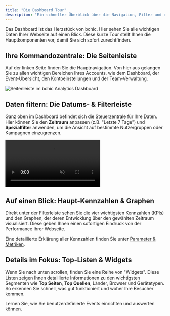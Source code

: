 ```yaml
---
title: "Die Dashboard Tour"
description: "Ein schneller Überblick über die Navigation, Filter und die wichtigsten Kennzahlen in Ihrem bchic Analytics Dashboard."
---
```


Das Dashboard ist das Herzstück von bchic. Hier sehen Sie alle wichtigen Daten Ihrer Webseite auf einen Blick. Diese kurze Tour stellt Ihnen die Hauptkomponenten vor, damit Sie sich sofort zurechtfinden.

## Ihre Kommandozentrale: Die Seitenleiste

Auf der linken Seite finden Sie die Hauptnavigation. Von hier aus gelangen Sie zu allen wichtigen Bereichen Ihres Accounts, wie dem Dashboard, der Event-Übersicht, den Kontoeinstellungen und der Team-Verwaltung.

<img
  className="rounded-lg"
  src="/images/dashboard-tour/bchic-dashboard-sidebar.png"
  alt="Seitenleiste im bchic Analytics Dashboard"
/>

## Daten filtern: Die Datums- & Filterleiste

Ganz oben im Dashboard befindet sich die Steuerzentrale für Ihre Daten. Hier können Sie den **Zeitraum** anpassen (z.B. "Letzte 7 Tage") und **Spezialfilter** anwenden, um die Ansicht auf bestimmte Nutzergruppen oder Kampagnen einzugrenzen.

<video autoPlay loop muted playsInline
  className="rounded-lg"
  src="/videos/date-ranges.mp4"
  alt="Widgets im bchic Analytics Dashboard"
/>

## Auf einen Blick: Haupt-Kennzahlen & Graphen

Direkt unter der Filterleiste sehen Sie die vier wichtigsten Kennzahlen (KPIs) und den Graphen, der deren Entwicklung über den gewählten Zeitraum visualisiert. Diese geben Ihnen einen sofortigen Eindruck von der Performance Ihrer Webseite.

<Tip>Eine detaillierte Erklärung aller Kennzahlen finden Sie unter [Parameter & Metriken](/ressourcen/daten/wichtige-kennzahlen).</Tip>

## Details im Fokus: Top-Listen & Widgets

Wenn Sie nach unten scrollen, finden Sie eine Reihe von "Widgets". Diese Listen zeigen Ihnen detaillierte Informationen zu den wichtigsten Segmenten wie **Top Seiten**, **Top Quellen**, Länder, Browser und Gerätetypen. So erkennen Sie schnell, was gut funktioniert und woher Ihre Besucher kommen.

<Card title="Mehr über Events erfahren" icon="arrow-trend-up" href="/dokumentation/funktionen/event-tracking">
  Lernen Sie, wie Sie benutzerdefinierte Events einrichten und auswerten können.
</Card>
